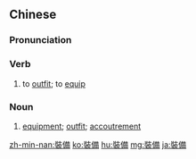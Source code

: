 {{also|装備}}
==Chinese==
{{zh-forms|s=装备}}

===Pronunciation===
{{zh-pron
|m=zhuāngbèi
|c=zong1 bei6
|h=pfs=chông-phi
|mn=chong-pī
|cat=v,n
}}

===Verb===
{{zh-verb}}

# to [[outfit]]; to [[equip]]

===Noun===
{{zh-noun}}

# [[equipment]]; [[outfit]]; [[accoutrement]]

{{zh-cat|Intermediate}}

[[zh-min-nan:裝備]]
[[ko:裝備]]
[[hu:裝備]]
[[mg:裝備]]
[[ja:裝備]]